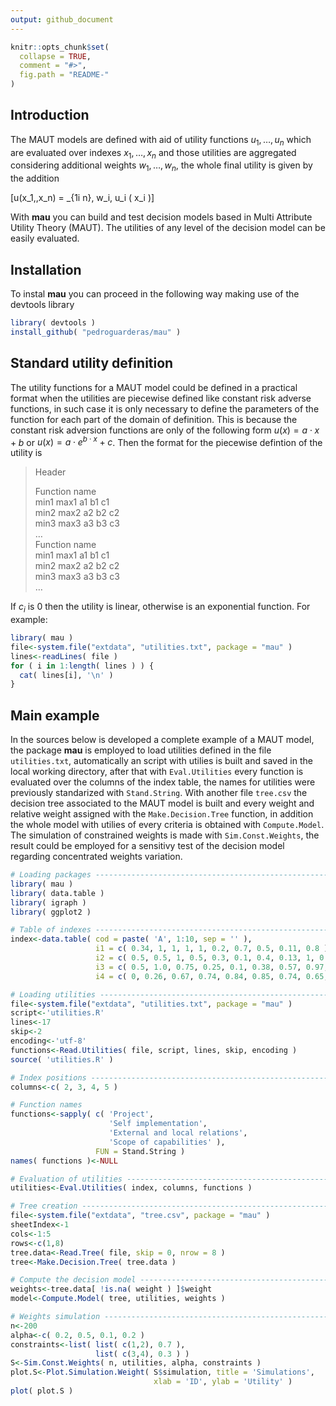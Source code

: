 ```yaml
---
output: github_document
---
```


<!-- README.md is generated from README.Rmd. Please edit that file -->

```r
knitr::opts_chunk$set(
  collapse = TRUE,
  comment = "#>",
  fig.path = "README-"
)
```

## Introduction
The MAUT models are defined with aid of utility functions $u_1,\ldots,u_n$ which are evaluated over
indexes $x_1,\ldots,x_n$ and those utilities are aggregated considering additional weights 
$w_1,\ldots,w_n$, the whole final utility is given by the addition

\[u(x_1,\ldots,x_n) = \sum_{1\leq i \leq n}\, w_i\, u_i\ ( x_i )\]

With **mau** you can build and test decision models based in Multi Attribute Utility
Theory (MAUT). The utilities of any level of the decision model can be easily evaluated.

## Installation
To instal **mau** you can proceed in the following way making use of the devtools library
```r
library( devtools )
install_github( "pedroguarderas/mau" )
```

## Standard utility definition
The utility functions for a MAUT model could be defined in a practical format when the utilities
are piecewise defined like constant risk adverse functions, in such case it is only necessary 
to define the parameters of the function for each part of the domain of definition. This is because
the constant risk adversion functions are only of the following form $u(x) = a \cdot x + b$ or 
$u(x) = a \cdot e^{b \cdot x} + c$. Then the format for the piecewise defintion of the utility is    

>Header  
>  
>Function name  
>min1 max1 a1 b1 c1  
>min2 max2 a2 b2 c2  
>min3 max3 a3 b3 c3  
>...  
>Function name  
>min1 max1 a1 b1 c1  
>min2 max2 a2 b2 c2  
>min3 max3 a3 b3 c3  
>...  

If $c_i$ is $0$ then the utility is linear, otherwise is an exponential function. For example:
```r
library( mau )
file<-system.file("extdata", "utilities.txt", package = "mau" )
lines<-readLines( file )
for ( i in 1:length( lines ) ) { 
  cat( lines[i], '\n' )
}
```

## Main example
In the sources below is developed a complete example of a MAUT model, the package **mau** is 
employed to load utilities defined in the file `utilities.txt`, automatically an script with 
utilies is built and saved in the local working directory, after that with `Eval.Utilities` every 
function is evaluated over the columns of the index table, the names for utilities were previously
standarized with `Stand.String`. With another file `tree.csv` the decision tree associated to the
MAUT model is built and every weight and relative weight assigned with the `Make.Decision.Tree`
function, in addition the whole model with utilies of every criteria is obtained with 
`Compute.Model`. The simulation of constrained weights is made with `Sim.Const.Weights`, the result
could be employed for a sensitivy test of the decision model regarding concentrated weights 
variation.
```r
# Loading packages --------------------------------------------------------------------------------
library( mau )
library( data.table )
library( igraph )
library( ggplot2 )

# Table of indexes --------------------------------------------------------------------------------
index<-data.table( cod = paste( 'A', 1:10, sep = '' ), 
                   i1 = c( 0.34, 1, 1, 1, 1, 0.2, 0.7, 0.5, 0.11, 0.8 ),
                   i2 = c( 0.5, 0.5, 1, 0.5, 0.3, 0.1, 0.4, 0.13, 1, 0.74 ), 
                   i3 = c( 0.5, 1.0, 0.75, 0.25, 0.1, 0.38, 0.57, 0.97, 0.3, 0.76 ),
                   i4 = c( 0, 0.26, 0.67, 0.74, 0.84, 0.85, 0.74, 0.65, 0.37, 0.92 ) )

# Loading utilities -------------------------------------------------------------------------------
file<-system.file("extdata", "utilities.txt", package = "mau" )
script<-'utilities.R'
lines<-17
skip<-2
encoding<-'utf-8'
functions<-Read.Utilities( file, script, lines, skip, encoding )
source( 'utilities.R' )

# Index positions ---------------------------------------------------------------------------------
columns<-c( 2, 3, 4, 5 )

# Function names
functions<-sapply( c( 'Project', 
                      'Self implementation',
                      'External and local relations', 
                      'Scope of capabilities' ),
                   FUN = Stand.String )
names( functions )<-NULL

# Evaluation of utilities -------------------------------------------------------------------------
utilities<-Eval.Utilities( index, columns, functions )

# Tree creation -----------------------------------------------------------------------------------
file<-system.file("extdata", "tree.csv", package = "mau" )
sheetIndex<-1
cols<-1:5
rows<-c(1,8)
tree.data<-Read.Tree( file, skip = 0, nrow = 8 )
tree<-Make.Decision.Tree( tree.data )

# Compute the decision model ----------------------------------------------------------------------
weights<-tree.data[ !is.na( weight ) ]$weight
model<-Compute.Model( tree, utilities, weights )

# Weights simulation ------------------------------------------------------------------------------
n<-200
alpha<-c( 0.2, 0.5, 0.1, 0.2 )
constraints<-list( list( c(1,2), 0.7 ), 
                   list( c(3,4), 0.3 ) )
S<-Sim.Const.Weights( n, utilities, alpha, constraints )
plot.S<-Plot.Simulation.Weight( S$simulation, title = 'Simulations', 
                                xlab = 'ID', ylab = 'Utility' ) 
plot( plot.S )
```
